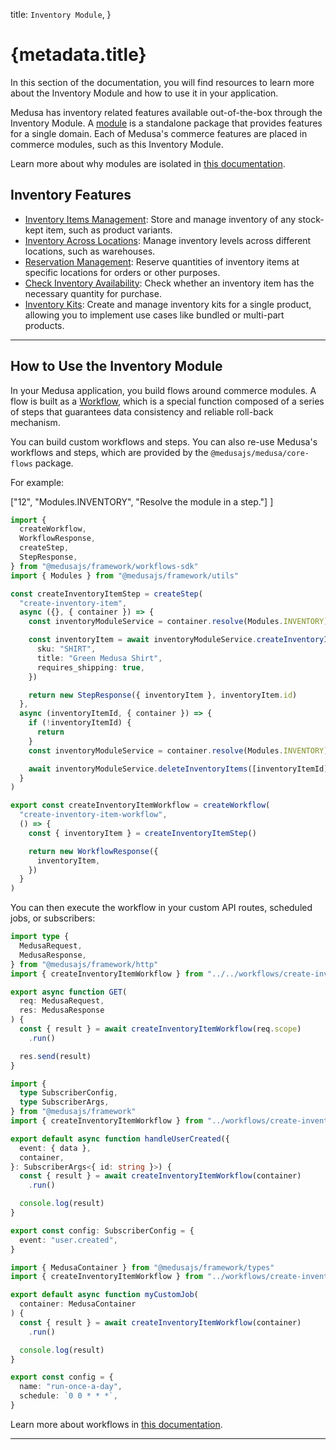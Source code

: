 
  title: `Inventory Module`,
}

# {metadata.title}

In this section of the documentation, you will find resources to learn more about the Inventory Module and how to use it in your application.

Medusa has inventory related features available out-of-the-box through the Inventory Module. A [module](!docs!/learn/fundamentals/modules) is a standalone package that provides features for a single domain. Each of Medusa's commerce features are placed in commerce modules, such as this Inventory Module.

<Note>

Learn more about why modules are isolated in [this documentation](!docs!/learn/fundamentals/modules/isolation).

</Note>

## Inventory Features

- [Inventory Items Management](./concepts/page.mdx): Store and manage inventory of any stock-kept item, such as product variants.
- [Inventory Across Locations](./concepts/page.mdx#inventorylevel): Manage inventory levels across different locations, such as warehouses.
- [Reservation Management](./concepts/page.mdx#reservationitem): Reserve quantities of inventory items at specific locations for orders or other purposes.
- [Check Inventory Availability](/references/inventory-next/confirmInventory): Check whether an inventory item has the necessary quantity for purchase.
- [Inventory Kits](./inventory-kit/page.mdx): Create and manage inventory kits for a single product, allowing you to implement use cases like bundled or multi-part products.

---

## How to Use the Inventory Module

In your Medusa application, you build flows around commerce modules. A flow is built as a [Workflow](!docs!/learn/fundamentals/workflows), which is a special function composed of a series of steps that guarantees data consistency and reliable roll-back mechanism. 

You can build custom workflows and steps. You can also re-use Medusa's workflows and steps, which are provided by the `@medusajs/medusa/core-flows` package.

For example:

  ["12", "Modules.INVENTORY", "Resolve the module in a step."]
]

```ts title="src/workflows/create-inventory-item.ts" highlights={highlights}
import { 
  createWorkflow, 
  WorkflowResponse,
  createStep,
  StepResponse,
} from "@medusajs/framework/workflows-sdk"
import { Modules } from "@medusajs/framework/utils"

const createInventoryItemStep = createStep(
  "create-inventory-item",
  async ({}, { container }) => {
    const inventoryModuleService = container.resolve(Modules.INVENTORY)

    const inventoryItem = await inventoryModuleService.createInventoryItems({
      sku: "SHIRT",
      title: "Green Medusa Shirt",
      requires_shipping: true,
    })

    return new StepResponse({ inventoryItem }, inventoryItem.id)
  },
  async (inventoryItemId, { container }) => {
    if (!inventoryItemId) {
      return
    }
    const inventoryModuleService = container.resolve(Modules.INVENTORY)

    await inventoryModuleService.deleteInventoryItems([inventoryItemId])
  }
)

export const createInventoryItemWorkflow = createWorkflow(
  "create-inventory-item-workflow",
  () => {
    const { inventoryItem } = createInventoryItemStep()

    return new WorkflowResponse({
      inventoryItem,
    })
  }
)
```

You can then execute the workflow in your custom API routes, scheduled jobs, or subscribers:

<CodeTabs group="resource-types">
  <CodeTab label="API Route" value="api-route">
    
```ts title="src/api/workflow/route.ts" highlights={[["11"], ["12"]]} collapsibleLines="1-6" expandButtonLabel="Show Imports"
import type {
  MedusaRequest,
  MedusaResponse,
} from "@medusajs/framework/http"
import { createInventoryItemWorkflow } from "../../workflows/create-inventory-item"

export async function GET(
  req: MedusaRequest,
  res: MedusaResponse
) {
  const { result } = await createInventoryItemWorkflow(req.scope)
    .run()

  res.send(result)
}
```

  </CodeTab>
  <CodeTab label="Subscriber" value="subscriber">
    
```ts title="src/subscribers/user-created.ts" highlights={[["11"], ["12"]]} collapsibleLines="1-6" expandButtonLabel="Show Imports"
import {
  type SubscriberConfig,
  type SubscriberArgs,
} from "@medusajs/framework"
import { createInventoryItemWorkflow } from "../workflows/create-inventory-item"

export default async function handleUserCreated({
  event: { data },
  container,
}: SubscriberArgs<{ id: string }>) {
  const { result } = await createInventoryItemWorkflow(container)
    .run()

  console.log(result)
}

export const config: SubscriberConfig = {
  event: "user.created",
}
```

  </CodeTab>
  <CodeTab label="Scheduled Job" value="scheduled-job">
    
```ts title="src/jobs/run-daily.ts" highlights={[["7"], ["8"]]}
import { MedusaContainer } from "@medusajs/framework/types"
import { createInventoryItemWorkflow } from "../workflows/create-inventory-item"

export default async function myCustomJob(
  container: MedusaContainer
) {
  const { result } = await createInventoryItemWorkflow(container)
    .run()

  console.log(result)
}

export const config = {
  name: "run-once-a-day",
  schedule: `0 0 * * *`,
}
```

  </CodeTab>
</CodeTabs>

Learn more about workflows in [this documentation](!docs!/learn/fundamentals/workflows).

---

<CommerceModuleSections name="Inventory" />